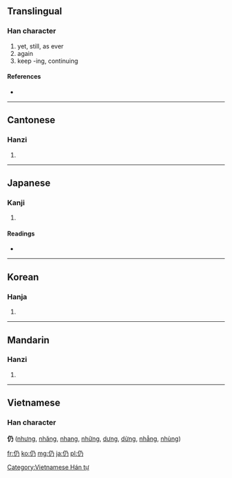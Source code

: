 ==Translingual==

===Han character===
{{Han char|rn=9|rad=人|as=02|sn=4|four=2722<sub>7</sub>|canj=人弓竹尸 (ONHS)}}

# yet, still, as ever
# again
# keep -ing, continuing

====References====
* {{Han ref|kx=0092.020|dkj=00361|dj=0194.060|hdz=10110.030|uh=4ECD|ud=20173|bh=A4B4|bd=42164}}

----

==Cantonese==

===Hanzi===
{{yue-hanzi|jyut=|y=ying4}}

# {{defn|Cantonese|sort=人02}}

----

==Japanese==

===Kanji===
{{ja-kanji|grade=|rs=人02}}

# {{defn|Japanese|sort=人02}}

====Readings====
* {{ja-readings|on=[[じょう]] (jō), [[にょう]] (nyō)|kun=[[よる]] (yoru), [[しきりに]] (shikirini), [[なお]] (nao)}}

----

==Korean==

===Hanja===
{{ko-hanja|hangeul=잉|rv=ing|mr=ing}}

# {{defn|Korean|sort=人02}}

----

==Mandarin==

===Hanzi===
{{cmn-hanzi|pin=[[réng]] ([[reng2]])|wg=jeng<sup>2</sup>}}
#{{defn|Mandarin|sort=人02}}

----

==Vietnamese==
===Han character===
'''仍''' ([[nhưng]], [[nhăng]], [[nhang]], [[những]], [[dưng]], [[dừng]], [[nhẳng]], [[nhùng]])

[[Category:Vietnamese Hán tự]]

[[fr:仍]]
[[ko:仍]]
[[mg:仍]]
[[ja:仍]]
[[pl:仍]]